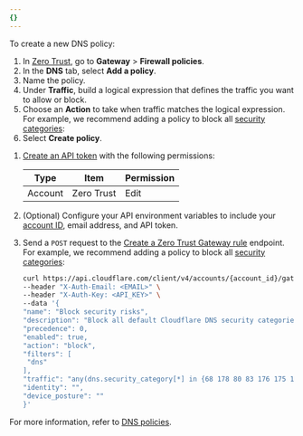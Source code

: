 ```yaml
---
{}
---
```



To create a new DNS policy:

<Tabs syncKey="dashPlusAPI"> <TabItem label="Dashboard">

1. In [Zero Trust](https://one.dash.cloudflare.com/), go to **Gateway** > **Firewall policies**.
2. In the **DNS** tab, select **Add a policy**.
3. Name the policy.
4. Under **Traffic**, build a logical expression that defines the traffic you want to allow or block.
5. Choose an **Action** to take when traffic matches the logical expression. For example, we recommend adding a policy to block all [security categories](/cloudflare-one/policies/gateway/domain-categories/#security-categories):
   <Render
   	file="gateway/policies/block-security-categories"
   	product="cloudflare-one"
   />
6. Select **Create policy**.

</TabItem>

<TabItem label="API">

1. [Create an API token](/fundamentals/api/get-started/create-token/) with the following permissions:

   | Type    | Item       | Permission |
   | ------- | ---------- | ---------- |
   | Account | Zero Trust | Edit       |

2. (Optional) Configure your API environment variables to include your [account ID](/fundamentals/setup/find-account-and-zone-ids/), email address, and API token.
3. Send a `POST` request to the [Create a Zero Trust Gateway rule](/api/operations/zero-trust-gateway-rules-create-zero-trust-gateway-rule) endpoint. For example, we recommend adding a policy to block all [security categories](/cloudflare-one/policies/gateway/domain-categories/#security-categories):

   ```bash title="curl API example"
   curl https://api.cloudflare.com/client/v4/accounts/{account_id}/gateway/rules \
   --header "X-Auth-Email: <EMAIL>" \
   --header "X-Auth-Key: <API_KEY>" \
   --data '{
   "name": "Block security risks",
   "description": "Block all default Cloudflare DNS security categories",
   "precedence": 0,
   "enabled": true,
   "action": "block",
   "filters": [
   	"dns"
   ],
   "traffic": "any(dns.security_category[*] in {68 178 80 83 176 175 117 131 134 151 153})"
   "identity": "",
   "device_posture": ""
   }'
   ```

</TabItem> </Tabs>

For more information, refer to [DNS policies](/cloudflare-one/policies/gateway/dns-policies/).
